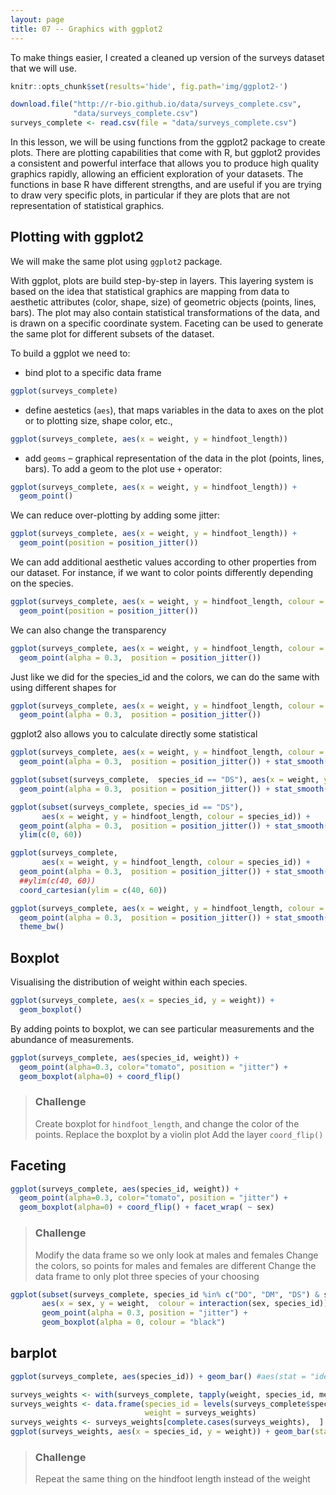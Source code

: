 ```yaml
---
layout: page
title: 07 -- Graphics with ggplot2
---
```


To make things easier, I created a cleaned up version of the surveys dataset
that we will use.

```r
knitr::opts_chunk$set(results='hide', fig.path='img/ggplot2-')
```

```r
download.file("http://r-bio.github.io/data/surveys_complete.csv",
              "data/surveys_complete.csv")
surveys_complete <- read.csv(file = "data/surveys_complete.csv")
```

In this lesson, we will be using functions from the ggplot2 package to create
plots. There are plotting capabilities that come with R, but ggplot2 provides a
consistent and powerful interface that allows you to produce high quality
graphics rapidly, allowing an efficient exploration of your datasets. The
functions in base R have different strengths, and are useful if you are trying
to draw very specific plots, in particular if they are plots that are not
representation of statistical graphics.

## Plotting with ggplot2

We will make the same plot using `ggplot2` package.

With ggplot, plots are build step-by-step in layers. This layering system is
based on the idea that statistical graphics are mapping from data to aesthetic
attributes (color, shape, size) of geometric objects (points, lines, bars). The
plot may also contain statistical transformations of the data, and is drawn on a
specific coordinate system. Faceting can be used to generate the same plot for
different subsets of the dataset.

To build a ggplot we need to:

- bind plot to a specific data frame

```r
ggplot(surveys_complete)
```

- define aestetics (`aes`), that maps variables in the data to axes on the plot
     or to plotting size, shape color, etc.,

```r
ggplot(surveys_complete, aes(x = weight, y = hindfoot_length))
```

- add `geoms` -- graphical representation of the data in the plot (points,
     lines, bars). To add a geom to the plot use `+` operator:

```r
ggplot(surveys_complete, aes(x = weight, y = hindfoot_length)) +
  geom_point()
```

We can reduce over-plotting by adding some jitter:

```r
ggplot(surveys_complete, aes(x = weight, y = hindfoot_length)) +
  geom_point(position = position_jitter())
```

We can add additional aesthetic values according to other properties from our
dataset. For instance, if we want to color points differently depending on the
species.

```r
ggplot(surveys_complete, aes(x = weight, y = hindfoot_length, colour = species_id)) +
  geom_point(position = position_jitter())
```

We can also change the transparency

```r
ggplot(surveys_complete, aes(x = weight, y = hindfoot_length, colour = species_id)) +
  geom_point(alpha = 0.3,  position = position_jitter())
```

Just like we did for the species_id and the colors, we can do the same with
using different shapes for

```r
ggplot(surveys_complete, aes(x = weight, y = hindfoot_length, colour = species_id, shape = as.factor(plot_id))) +
  geom_point(alpha = 0.3,  position = position_jitter())
```

ggplot2 also allows you to calculate directly some statistical


```r
ggplot(surveys_complete, aes(x = weight, y = hindfoot_length, colour = species_id)) +
  geom_point(alpha = 0.3,  position = position_jitter()) + stat_smooth(method = "lm")
```

```r
ggplot(subset(surveys_complete,  species_id == "DS"), aes(x = weight, y = hindfoot_length, colour = species_id)) +
  geom_point(alpha = 0.3,  position = position_jitter()) + stat_smooth(method = "lm")
```

```r
ggplot(subset(surveys_complete, species_id == "DS"),
       aes(x = weight, y = hindfoot_length, colour = species_id)) +
  geom_point(alpha = 0.3,  position = position_jitter()) + stat_smooth(method = "lm") +
  ylim(c(0, 60))
```

```r
ggplot(surveys_complete,
       aes(x = weight, y = hindfoot_length, colour = species_id)) +
  geom_point(alpha = 0.3,  position = position_jitter()) + stat_smooth(method = "lm") +
  ##ylim(c(40, 60))
  coord_cartesian(ylim = c(40, 60))
```

```r
ggplot(surveys_complete, aes(x = weight, y = hindfoot_length, colour = species_id)) +
  geom_point(alpha = 0.3,  position = position_jitter()) + stat_smooth(method = "lm") +
  theme_bw()
```

## Boxplot

Visualising the distribution of weight within each species.

```r
ggplot(surveys_complete, aes(x = species_id, y = weight)) +
  geom_boxplot()
```

By adding points to boxplot, we can see particular measurements and the
abundance of measurements.

```r
ggplot(surveys_complete, aes(species_id, weight)) +
  geom_point(alpha=0.3, color="tomato", position = "jitter") +
  geom_boxplot(alpha=0) + coord_flip()
```

> ### Challenge
>
> Create boxplot for `hindfoot_length`, and change the color of the points.
> Replace the boxplot by a violin plot
> Add the layer `coord_flip()`

## Faceting

```r
ggplot(surveys_complete, aes(species_id, weight)) +
  geom_point(alpha=0.3, color="tomato", position = "jitter") +
  geom_boxplot(alpha=0) + coord_flip() + facet_wrap( ~ sex)
```

> ### Challenge
>
> Modify the data frame so we only look at males and females
> Change the colors, so points for males and females are different
> Change the data frame to only plot three species of your choosing

```r
ggplot(subset(surveys_complete, species_id %in% c("DO", "DM", "DS") & sex %in% c("F", "M")),
       aes(x = sex, y = weight,  colour = interaction(sex, species_id))) + facet_wrap( ~ species_id) +
       geom_point(alpha = 0.3, position = "jitter") +
       geom_boxplot(alpha = 0, colour = "black")
```

## barplot

```r
ggplot(surveys_complete, aes(species_id)) + geom_bar() #aes(stat = "identity"))

surveys_weights <- with(surveys_complete, tapply(weight, species_id, mean))
surveys_weights <- data.frame(species_id = levels(surveys_complete$species_id),
                              weight = surveys_weights)
surveys_weights <- surveys_weights[complete.cases(surveys_weights),  ]
ggplot(surveys_weights, aes(x = species_id, y = weight)) + geom_bar(stat = "identity")
```

> ### Challenge
>
> Repeat the same thing on the hindfoot length instead of the weight

